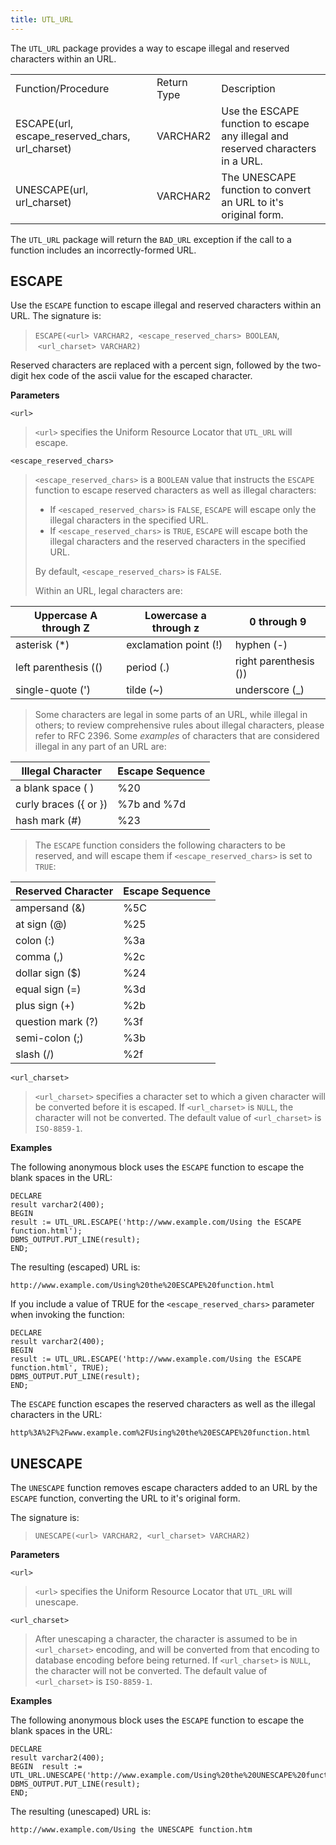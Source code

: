 ```yaml
---
title: UTL_URL
---
```


The `UTL_URL` package provides a way to escape illegal and reserved
characters within an URL.

|                                                    |             |                                                                                 |
| -------------------------------------------------- | ----------- | ------------------------------------------------------------------------------- |
| Function/Procedure                                 | Return Type | Description                                                                     |
| ESCAPE(url, escape_reserved_chars, url_charset) | VARCHAR2    | Use the ESCAPE function to escape any illegal and reserved characters in a URL. |
| UNESCAPE(url, url_charset)                        | VARCHAR2    | The UNESCAPE function to convert an URL to it's original form.                  |

The `UTL_URL` package will return the `BAD_URL` exception if the call to
a function includes an incorrectly-formed URL.

## ESCAPE

Use the `ESCAPE` function to escape illegal and reserved characters
within an URL. The signature is:

> `ESCAPE(<url> VARCHAR2, <escape_reserved_chars> BOOLEAN`,  
>  `<url_charset> VARCHAR2)`

Reserved characters are replaced with a percent sign, followed by the
two-digit hex code of the ascii value for the escaped character.

**Parameters**

`<url>`

> `<url>` specifies the Uniform Resource Locator that `UTL_URL` will
> escape.

`<escape_reserved_chars>`

> `<escape_reserved_chars>` is a `BOOLEAN` value that instructs the
> `ESCAPE` function to escape reserved characters as well as illegal
> characters:
> 
>   - If `<escaped_reserved_chars>` is `FALSE`, `ESCAPE` will escape
>     only the illegal characters in the specified URL.
>   - If `<escape_reserved_chars>` is `TRUE`, `ESCAPE` will escape both
>     the illegal characters and the reserved characters in the
>     specified URL.
> 
> By default, `<escape_reserved_chars>` is `FALSE`.
> 
> Within an URL, legal characters are:

| Uppercase A through Z | Lowercase a through z  | 0 through 9           |
| --------------------- | ---------------------- | --------------------- |
| asterisk (*)         | exclamation point (\!) | hyphen (-)            |
| left parenthesis (()  | period (.)             | right parenthesis ()) |
| single-quote (')      | tilde (\~)             | underscore (_)       |

> Some characters are legal in some parts of an URL, while illegal in
> others; to review comprehensive rules about illegal characters, please
> refer to RFC 2396. Some *examples* of characters that are considered
> illegal in any part of an URL are:

| Illegal Character     | Escape Sequence |
| --------------------- | --------------- |
| a blank space ( )     | %20             |
| curly braces ({ or }) | %7b and %7d     |
| hash mark (\#)        | %23             |

> The `ESCAPE` function considers the following characters to be
> reserved, and will escape them if `<escape_reserved_chars>` is set to
> `TRUE`:

| Reserved Character | Escape Sequence |
| ------------------ | --------------- |
| ampersand (&)      | %5C             |
| at sign (@)        | %25             |
| colon (:)          | %3a             |
| comma (,)          | %2c             |
| dollar sign ($)    | %24             |
| equal sign (=)     | %3d             |
| plus sign (+)      | %2b             |
| question mark (?)  | %3f             |
| semi-colon (;)     | %3b             |
| slash (/)          | %2f             |

`<url_charset>`

> `<url_charset>` specifies a character set to which a given character
> will be converted before it is escaped. If `<url_charset>` is `NULL`,
> the character will not be converted. The default value of
> `<url_charset>` is `ISO-8859-1`.

**Examples**

The following anonymous block uses the `ESCAPE` function to escape the
blank spaces in the URL:

``` text
DECLARE
result varchar2(400);
BEGIN
result := UTL_URL.ESCAPE('http://www.example.com/Using the ESCAPE function.html');
DBMS_OUTPUT.PUT_LINE(result);
END;
```

The resulting (escaped) URL is:

``` text
http://www.example.com/Using%20the%20ESCAPE%20function.html
```

If you include a value of TRUE for the `<escape_reserved_chars>`
parameter when invoking the function:

``` text
DECLARE
result varchar2(400);
BEGIN
result := UTL_URL.ESCAPE('http://www.example.com/Using the ESCAPE function.html', TRUE);
DBMS_OUTPUT.PUT_LINE(result);
END;
```

The `ESCAPE` function escapes the reserved characters as well as the
illegal characters in the URL:

``` text
http%3A%2F%2Fwww.example.com%2FUsing%20the%20ESCAPE%20function.html
```

## UNESCAPE

The `UNESCAPE` function removes escape characters added to an URL by the
`ESCAPE` function, converting the URL to it's original form.

The signature is:

> `UNESCAPE(<url> VARCHAR2, <url_charset> VARCHAR2)`

**Parameters**

`<url>`

> `<url>` specifies the Uniform Resource Locator that `UTL_URL` will
> unescape.

`<url_charset>`

> After unescaping a character, the character is assumed to be in
> `<url_charset>` encoding, and will be converted from that encoding to
> database encoding before being returned. If `<url_charset>` is `NULL`,
> the character will not be converted. The default value of
> `<url_charset>` is `ISO-8859-1`.

**Examples**

The following anonymous block uses the `ESCAPE` function to escape the
blank spaces in the URL:

``` text
DECLARE
result varchar2(400);
BEGIN  result := UTL_URL.UNESCAPE('http://www.example.com/Using%20the%20UNESCAPE%20function.html');
DBMS_OUTPUT.PUT_LINE(result);
END;
```

The resulting (unescaped) URL is:

``` text
http://www.example.com/Using the UNESCAPE function.htm
```
